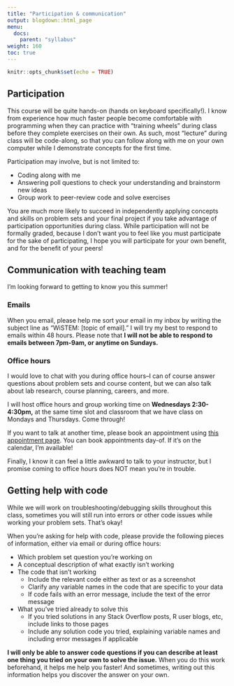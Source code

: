 ```yaml
---
title: "Participation & communication"
output: blogdown::html_page
menu:
  docs:
    parent: "syllabus"
weight: 160
toc: true
---
```


```r
knitr::opts_chunk$set(echo = TRUE)
```

## Participation

This course will be quite hands-on (hands on keyboard specifically!). I know from experience how much faster people become comfortable with programming when they can practice with "training wheels" during class before they complete exercises on their own. As such, most "lecture" during class will be code-along, so that you can follow along with me on your own computer while I demonstrate concepts for the first time. 

Participation may involve, but is not limited to:

- Coding along with me
- Answering poll questions to check your understanding and brainstorm new ideas
- Group work to peer-review code and solve exercises

You are much more likely to succeed in independently applying concepts and skills on problem sets and your final project if you take advantage of participation opportunities during class. While participation will not be formally graded, because I don’t want you to feel like you must participate for the sake of participating, I hope you will participate for your own benefit, and for the benefit of your peers!

## Communication with teaching team

I'm looking forward to getting to know you this summer!

### Emails

When you email, please help me sort your email in my inbox by writing the subject line as "WiSTEM: [topic of email]." I will try my best to respond to emails within 48 hours. Please note that **I will not be able to respond to emails between 7pm-9am, or anytime on Sundays.**

### Office hours

I would love to chat with you during office hours--I can of course answer questions about problem sets and course content, but we can also talk about lab research, course planning, careers, and more.

I will host office hours and group working time on **Wednesdays 2:30-4:30pm,** at the same time slot and classroom that we have class on Mondays and Thursdays. Come through!

If you want to talk at another time, please book an appointment using [this appointment page](https://outlook.office.com/bookwithme/user/dceecfbcd2ae4646b9a4f370645c8fdd@emory.edu?anonymous&ep=plink). You can book appointments day-of. If it's on the calendar, I'm available!

Finally, I know it can feel a little awkward to talk to your instructor, but I promise coming to office hours does NOT mean you're in trouble.

## Getting help with code

While we will work on troubleshooting/debugging skills throughout this class, sometimes you will still run into errors or other code issues while working your problem sets. That's okay!

When you're asking for help with code, please provide the following pieces of information, either via email or during office hours:

* Which problem set question you're working on
* A conceptual description of what exactly isn't working
* The code that isn't working
    + Include the relevant code either as text or as a screenshot
    + Clarify any variable names in the code that are specific to your data
    + If code fails with an error message, include the text of the error message
* What you've tried already to solve this
    + If you tried solutions in any Stack Overflow posts, R user blogs, etc, include links to those pages
    + Include any solution code you tried, explaining variable names and including error messages if applicable

**I will only be able to answer code questions if you can describe at least one thing you tried on your own to solve the issue.** When you do this work beforehand, it helps me help you faster! And sometimes, writing out this information helps you discover the answer on your own.
